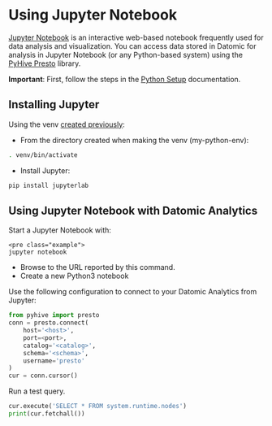 Using Jupyter Notebook
======================

[Jupyter Notebook](https://jupyter.org/) is an interactive web-based notebook frequently used for data analysis and visualization. You can access data stored in Datomic for analysis in Jupyter Notebook (or any Python-based system) using the [PyHive Presto](https://github.com/dropbox/PyHive) library.

**Important**: First, follow the steps in the [Python Setup](analytics-python.html) documentation.

Installing Jupyter
------------------

Using the venv [created previously](analytics-python.html#setup-venv):

- From the directory created when making the venv (my-python-env):

```sh
. venv/bin/activate
```



- Install Jupyter:

```sh
pip install jupyterlab
```







Using Jupyter Notebook with Datomic Analytics
---------------------------------------------

Start a Jupyter Notebook with:

```
<pre class="example">
jupyter notebook
```

- Browse to the URL reported by this command.
- Create a new Python3 notebook

Use the following configuration to connect to your Datomic Analytics from Jupyter:

```python
from pyhive import presto
conn = presto.connect(
    host='<host>',
    port=<port>,
    catalog='<catalog>',
    schema='<schema>',
    username='presto'
)
cur = conn.cursor()
```



Run a test query.

```python
cur.execute('SELECT * FROM system.runtime.nodes')
print(cur.fetchall())
```